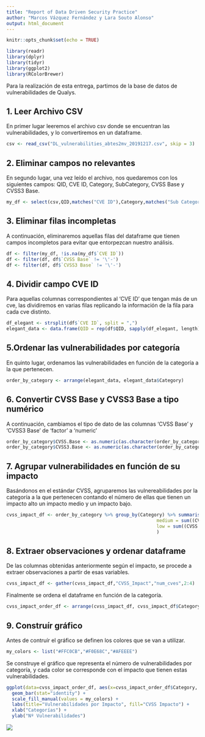 ```yaml
---
title: "Report of Data Driven Security Practice"
author: "Marcos Vázquez Fernández y Lara Souto Alonso"
output: html_document
---
```


```r
knitr::opts_chunk$set(echo = TRUE)

library(readr)
library(dplyr)
library(tidyr)
library(ggplot2)
library(RColorBrewer)
```

Para la realización de esta entrega, partimos de la base de datos de vulnerabilidades de Qualys.

## 1. Leer Archivo CSV
En primer lugar leeremos el archivo csv donde se encuentran las vulnerabilidades, y lo convertiremos en un dataframe.

```r
csv <- read_csv("DL_vulnerabilities_abtes2mv_20191217.csv", skip = 3)

```

## 2. Eliminar campos no relevantes
En segundo lugar, una vez leído el archivo, nos quedaremos con los siguientes campos: QID, CVE ID, Category, SubCategory, CVSS Base y CVSS3 Base.

```r
my_df <- select(csv,QID,matches("CVE ID"),Category,matches("Sub Category"),matches("CVSS Base"),matches("CVSS3 Base"))
```

## 3. Eliminar filas incompletas
A continuación, eliminaremos aquellas filas del dataframe que tienen campos incompletos para evitar que entorpezcan nuestro análisis.

```r
df <- filter(my_df, !is.na(my_df$`CVE ID`))
df <- filter(df, df$`CVSS Base` != '\'-')
df <- filter(df, df$`CVSS3 Base` != '\'-')
```

## 4. Dividir campo CVE ID
Para aquellas columnas correspondientes al 'CVE ID' que tengan más de un cve, las dividiremos en varias filas replicando la información de la fila para cada cve distinto.

```r
df_elegant <- strsplit(df$`CVE ID`, split = ",")
elegant_data <- data.frame(QID = rep(df$QID, sapply(df_elegant, length)), `CVE ID`  = unlist(df_elegant), Category = rep(df$Category, sapply(df_elegant, length)), `Sub Category` = rep(df$`Sub Category`, sapply(df_elegant, length)), `CVSS Base`  = rep(df$`CVSS Base`, sapply(df_elegant, length)), `CVSS3 Base`  = rep(df$`CVSS3 Base`, sapply(df_elegant, length)))
```

## 5.Ordenar las vulnerabilidades por categoría
En quinto lugar, ordenamos las vulnerabilidades en función de la categoría a la que pertenecen.

```r
order_by_category <- arrange(elegant_data, elegant_data$Category)

```

## 6. Convertir CVSS Base y CVSS3 Base a tipo numérico
A continuación, cambiamos el tipo de dato de las columnas 'CVSS Base' y 'CVSS3 Base' de 'factor' a 'numeric'

```r
order_by_category$CVSS.Base <- as.numeric(as.character(order_by_category$CVSS.Base))
order_by_category$CVSS3.Base <- as.numeric(as.character(order_by_category$CVSS3.Base))

```

## 7. Agrupar vulnerabilidades en función de su impacto
Basándonos en el estándar CVSS, agruparemos las vulnereabilidades por la categoría a la que pertenecen contando el número de ellas que tienen un impacto alto un impacto medio y un impacto bajo.

```r
cvss_impact_df <- order_by_category %>% group_by(Category) %>% summarise(high = sum(CVSS.Base >= 7.0),
                                                       medium = sum((CVSS.Base > 3.9) & (CVSS.Base < 7.0)),
                                                       low = sum((CVSS.Base <= 3.9))
                                                       )
```

## 8. Extraer observaciones y ordenar dataframe
De las columnas obtenidas anteriormente según el impacto, se procede a extraer observaciones a partir de esas variables. 

```r
cvss_impact_df <- gather(cvss_impact_df,"CVSS_Impact","num_cves",2:4)

```
Finalmente se ordena el dataframe en función de la categoría.

```r
cvss_impact_order_df <- arrange(cvss_impact_df, cvss_impact_df$Category)

```

## 9. Construír gráfico
Antes de contruír el gráfico se definen los colores que se van a utilizar.

```r
my_colors <- list("#FFC0CB","#F0E68C","#AFEEEE")

```
Se construye el gráfico que representa el número de vulnerabilidades por categoría, y cada color se corresponde con el impacto que tienen estas vulnerabilidades.

```r
ggplot(data=cvss_impact_order_df, aes(x=cvss_impact_order_df$Category, y=cvss_impact_order_df$num_cves, fill=cvss_impact_order_df$CVSS_Impact)) + 
  geom_bar(stat="identity") +
  scale_fill_manual(values = my_colors) +
  labs(title="Vulnerabilidades por Impacto", fill="CVSS Impacto") + 
  xlab("Categorías") + 
  ylab("Nº Vulnerabilidades")

```







![](Rplot.png)